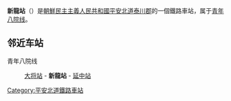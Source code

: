 {{About|位于朝鲜民主主义人民共和国平安北道泰川郡[[青年八院线|青年八院线]]上的一座车站|其他同名车站|新龙站}}
{{朝鮮半島車站資訊
|公司色 = blue
|文字色 = 
|站名 = 新龍站
|圖片 = 
|pxl = 
|圖片說明 =
|前一站 = [[大将站|大将]]
|前一站距離 = 8.6
|後一站距離 = 7.5
|後一站 = [[延中站|延中]]
|所屬路線 = [[青年八院线|青年八院线]]
|距離 = 52.3
|起點站 = [[球场青年站|球场青年]]
|諺文 = 신룡역
|朝鮮漢字 = 新龍驛
|文觀部式 = 
|馬-賴式 = Sillyong-yŏk
|副站名 = 
|車站編號 = 
|停站路線數 = 
|所屬公司 = [[朝鮮民主主義人民共和國鐵道省|朝鮮民主主義人民共和國鐵道省]]
|所在地 =[[平安北道|平安北道]][[泰川郡|泰川郡]]
|車站構造 = 地面车站
|月台配置 = 
|啟用年月日 =
|廢站年月日 = 
|上下車人次 = 
|統計年度 = 
|轉車 = 
|備註 = 
|全寬備註 = 
}}

'''新龍站'''（{{lang-ko|신룡역}}）是[[朝鮮民主主義人民共和國|朝鮮民主主義人民共和國]][[平安北道|平安北道]][[泰川郡|泰川郡]]的一個鐵路車站，属于[[青年八院线|青年八院线]]。

==邻近车站==
青年八院线
:[[大将站|大将站]] - '''新龍站''' - [[延中站|延中站]]

{{朝鲜铁路小作品}}

{{青年八院线}}

[[Category:平安北道鐵路車站|Category:平安北道鐵路車站]]